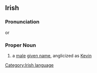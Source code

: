 ==Irish==
===Pronunciation===
{{IPA|[&#712;ki&#720;v&#690;i&#720;n&#690;]}} or {{IPA|[ki&#720;&#712;v&#690;i&#720;n&#690;]}}

===Proper Noun===
#a [[male]] [[given name]], anglicized as [[Kevin]]

[[Category:Irish language]]